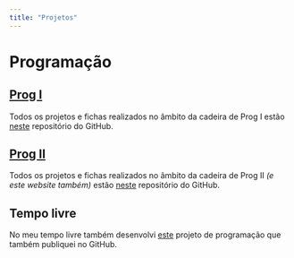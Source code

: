 ```yaml
---
title: "Projetos"
---
```


# Programação

## [Prog I](https://sigarra.up.pt/fmup/pt/ucurr_geral.ficha_uc_view?pv_ocorrencia_id=535980){target="_blank" rel="noopener noreferrer"}

Todos os projetos e fichas realizados no âmbito da cadeira de Prog I estão [neste](https://github.com/Blober8000/ProgramacaoI){target="_blank" rel="noopener noreferrer"} repositório do GitHub.

## [Prog II](https://sigarra.up.pt/fmup/pt/ucurr_geral.ficha_uc_view?pv_ocorrencia_id=535984){target="_blank" rel="noopener noreferrer"}

Todos os projetos e fichas realizados no âmbito da cadeira de Prog II *(e este website também)* estão [neste](https://github.com/Blober8000/ProgramacaoII){target="_blank" rel="noopener noreferrer"} repositório do GitHub.

## Tempo livre

No meu tempo livre também desenvolvi [este](https://github.com/Blober8000/Sudoku-Solver){target="_blank" rel="noopener noreferrer"} projeto de programação que também publiquei no GitHub.
